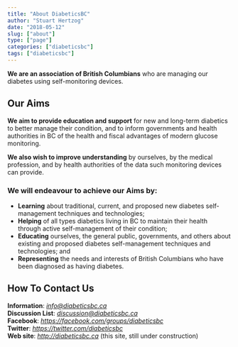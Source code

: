 ```yaml
---
title: "About DiabeticsBC"
author: "Stuart Hertzog"
date: "2018-05-12"
slug: ["about"]
type: ["page"]
categories: ["diabeticsbc"]
tags: ["diabeticsbc"]
---
```


**We are an association of British Columbians** who are managing our diabetes using self-monitoring devices.

## Our Aims

**We aim to provide education and support** for new and long-term diabetics to better manage their condition, and to inform governments and health authorities in BC of the health and fiscal advantages of modern glucose monitoring.

**We also wish to improve understanding** by ourselves, by the medical profession, and by health authorities of the data such monitoring devices can provide.

### We will endeavour to achieve our Aims by:

* **Learning** about traditional, current, and proposed new diabetes self-management techniques and technologies;
* **Helping** of all types diabetics living in BC to maintain their health through active self-management of their condition;
* **Educating** ourselves, the general public, governments, and others about existing and proposed diabetes self-management techniques and technologies; and
* **Representing** the needs and interests of British Columbians who have been diagnosed as having diabetes.

## How To Contact Us

**Information**: *<a href="mailto:info@diabeticsbc.ca?subject=Please send me information (linked from diabeticsbc.ca">info@diabeticsbc.ca</a>*  
**Discussion List**: *[discussion@diabeticsbc.ca](http://diabeticsbc.ca/mailman/listinfo/discussion_diabeticsbc.ca)*  
**Facebook**: *<https://facebook.com/groups/diabeticsbc>*  
**Twitter**: *<https://twitter.com/diabeticsbc>*  
**Web site**: *<http://diabeticsbc.ca>*  (this site, still under construction)




